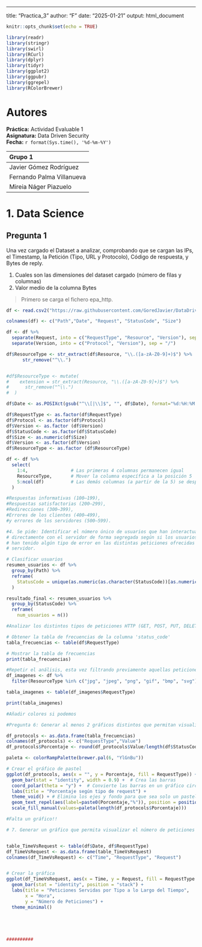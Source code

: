 ------------------------------------------------------------------------

title: "Practica_3" author: "F" date: "2025-01-21" output: html_document

```r
knitr::opts_chunk$set(echo = TRUE)
```

```r

library(readr)
library(stringr)
library(swirl)
library(RCurl)
library(dplyr)
library(tidyr)
library(ggplot2)
library(ggpubr)
library(ggrepel)
library(RColorBrewer)

```

# Autores

**Práctica:** Actividad Evaluable 1\
**Asignatura:** Data Driven Security\
**Fecha:** `r format(Sys.time(), '%d-%m-%Y')`

| Grupo 1                   |
|:--------------------------|
| Javier Gómez Rodríguez    |
| Fernando Palma Villanueva |
| Mireia Náger Piazuelo     |

# 1. Data Science

## Pregunta 1

Una vez cargado el Dataset a analizar, comprobando que se cargan las IPs, el Timestamp, la Petición (Tipo, URL y Protocolo), Código de respuesta, y Bytes de reply.

1.  Cuales son las dimensiones del dataset cargado (número de filas y columnas)
2.  Valor medio de la columna Bytes

> Primero se carga el fichero epa_http.

```r

df <- read.csv2("https://raw.githubusercontent.com/GoredJavier/DataDrivenSecurity/refs/heads/main/epa-http.csv", sep=' ', header=FALSE)

colnames(df) <- c("Path","Date", "Request", "StatusCode", "Size")

df <- df %>%
  separate(Request, into = c("RequestType", "Resource", "Version"), sep = " ") %>%
  separate(Version, into = c("Protocol", "Version"), sep = "/") 

df$ResourceType <- str_extract(df$Resource, "\\.([a-zA-Z0-9]+)$") %>% 
      str_remove("^\\.")


#df$ResourceType <- mutate(
#    extension = str_extract(Resource, "\\.([a-zA-Z0-9]+)$") %>% 
#      str_remove("^\\.")
#  )

df$Date <- as.POSIXct(gsub("^\\[|\\]$", "", df$Date), format="%d:%H:%M:%S")

df$RequestType <- as.factor(df$RequestType)
df$Protocol <- as.factor(df$Protocol)
df$Version <- as.factor (df$Version)
df$StatusCode <- as.factor(df$StatusCode)
df$Size <- as.numeric(df$Size)
df$Version <- as.factor(df$Version)
df$ResourceType <- as.factor (df$ResourceType)

df <- df %>%
  select(
    1:4,                # Las primeras 4 columnas permanecen igual
    ResourceType,       # Mover la columna específica a la posición 5
    5:ncol(df)          # Las demás columnas (a partir de la 5) se desplazan hacia la derecha
  )

```

```r

#Respuestas informativas (100–199),
#Respuestas satisfactorias (200–299),
#Redirecciones (300–399),
#Errores de los clientes (400–499),
#y errores de los servidores (500–599).

#4. Se pide: Identificar el número único de usuarios que han interactuado
# directamente con el servidor de forma segregada según si los usuarios
# han tenido algún tipo de error en las distintas peticiones ofrecidas por el
# servidor.

# Clasificar usuarios
resumen_usuarios <- df %>%
  group_by(Path) %>%
  reframe(
    StatusCode = unique(as.numeric(as.character(StatusCode))[as.numeric(as.character(StatusCode)) >= 400])
  ) 

resultado_final <- resumen_usuarios %>%
  group_by(StatusCode) %>%
  reframe(
    num_usuarios = n())

```

```r

#Analizar los distintos tipos de peticiones HTTP (GET, POST, PUT, DELETE) gestionadas por el servidor, identificando la frecuencia de cada una de estas.

# Obtener la tabla de frecuencias de la columna 'status_code'
tabla_frecuencias <- table(df$RequestType)

# Mostrar la tabla de frecuencias
print(tabla_frecuencias)

#Repetir el análisis, esta vez filtrando previamente aquellas peticiones correspondientes a recursos ofrecidos de tipo imagen.
df_imagenes <- df %>%
  filter(ResourceType %in% c("jpg", "jpeg", "png", "gif", "bmp", "svg"))

tabla_imagenes <- table(df_imagenes$RequestType)

print(tabla_imagenes)

```

```r

#Añadir colores si podemos

#Pregunta 6: Generar al menos 2 gráficos distintos que permitan visualizar alguna característica relevante de los datos analizados.Estos deberán representar por lo menos 1 o 2 variables diferentes del data frame. Describid el gráfico e indicad cualquier observación destacable que se pueda apreciar gracias a la representación gráfica.

df_protocols <- as.data.frame(tabla_frecuencias)
colnames(df_protocols) <- c("RequestType","Value")
df_protocols$Porcentaje <- round(df_protocols$Value/length(df$StatusCode)*100,1)

paleta <- colorRampPalette(brewer.pal(6, "YlGnBu"))

# Crear el gráfico de pastel
ggplot(df_protocols, aes(x = "", y = Porcentaje, fill = RequestType)) +
  geom_bar(stat = "identity", width = 0.9) +  # Crea las barras
  coord_polar(theta = "y") +  # Convierte las barras en un gráfico circular
  labs(title = "Porcentaje según tipo de request") +
  theme_void() + # Elimina los ejes y fondo para que sea solo un pastel
  geom_text_repel(aes(label=paste0(Porcentaje,"%")), position = position_stack(vjust = 0.5)) + 
  scale_fill_manual(values=paleta(length(df_protocols$Porcentaje)))

#Falta un gráfico!!


```

```r

# 7. Generar un gráfico que permita visualizar el número de peticiones servidas a lo largo del tiempo.


table_TimeVsRequest <- table(df$Date, df$RequestType)
df_TimeVsRequest <- as.data.frame(table_TimeVsRequest)
colnames(df_TimeVsRequest) <- c("Time", "RequestType", "Request")


# Crear la gráfica
ggplot(df_TimeVsRequest, aes(x = Time, y = Request, fill = RequestType )) +
  geom_bar(stat = "identity", position = "stack") +
  labs(title = "Peticiones Servidas por Tipo a lo Largo del Tiempo",
       x = "Hora",
       y = "Número de Peticiones") +
  theme_minimal()





##########


```

